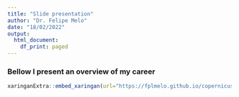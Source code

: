 ```yaml
---
title: "Slide presentation"
author: "Dr. Felipe Melo"
date: "18/02/2022"
output:
  html_document:
    df_print: paged
---
```



### Bellow I present an overview of my career

```r
xaringanExtra::embed_xaringan(url="https://fplmelo.github.io/copernicus/slides/research_presentation.html#1", ratio = "16:9")
```
